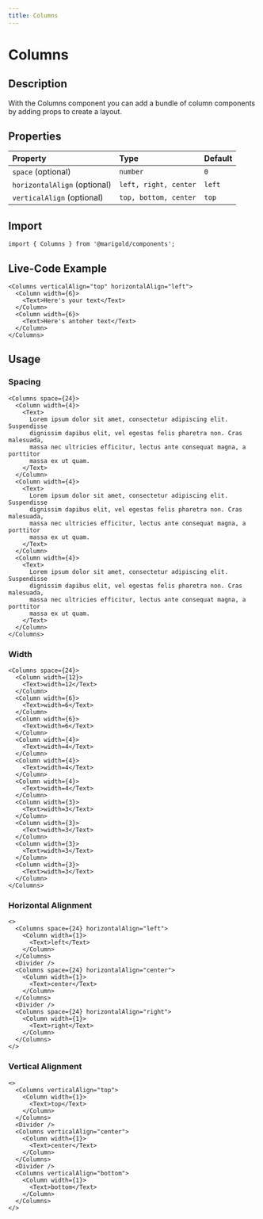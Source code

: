 ```yaml
---
title: Columns
---
```


# Columns

## Description

With the Columns component you can add a bundle of column components by adding props to create a layout.

## Properties

| Property                     | Type                  | Default |
| :--------------------------- | :-------------------- | :------ |
| `space` (optional)           | `number`              | `0`     |
| `horizontalAlign` (optional) | `left, right, center` | `left`  |
| `verticalAlign` (optional)   | `top, bottom, center` | `top`   |

## Import

```tsx code
import { Columns } from '@marigold/components';
```

## Live-Code Example

```tsx live
<Columns verticalAlign="top" horizontalAlign="left">
  <Column width={6}>
    <Text>Here's your text</Text>
  </Column>
  <Column width={6}>
    <Text>Here's antoher text</Text>
  </Column>
</Columns>
```

## Usage

### Spacing

```tsx
<Columns space={24}>
  <Column width={4}>
    <Text>
      Lorem ipsum dolor sit amet, consectetur adipiscing elit. Suspendisse
      dignissim dapibus elit, vel egestas felis pharetra non. Cras malesuada,
      massa nec ultricies efficitur, lectus ante consequat magna, a porttitor
      massa ex ut quam.
    </Text>
  </Column>
  <Column width={4}>
    <Text>
      Lorem ipsum dolor sit amet, consectetur adipiscing elit. Suspendisse
      dignissim dapibus elit, vel egestas felis pharetra non. Cras malesuada,
      massa nec ultricies efficitur, lectus ante consequat magna, a porttitor
      massa ex ut quam.
    </Text>
  </Column>
  <Column width={4}>
    <Text>
      Lorem ipsum dolor sit amet, consectetur adipiscing elit. Suspendisse
      dignissim dapibus elit, vel egestas felis pharetra non. Cras malesuada,
      massa nec ultricies efficitur, lectus ante consequat magna, a porttitor
      massa ex ut quam.
    </Text>
  </Column>
</Columns>
```

### Width

```tsx
<Columns space={24}>
  <Column width={12}>
    <Text>width=12</Text>
  </Column>
  <Column width={6}>
    <Text>width=6</Text>
  </Column>
  <Column width={6}>
    <Text>width=6</Text>
  </Column>
  <Column width={4}>
    <Text>width=4</Text>
  </Column>
  <Column width={4}>
    <Text>width=4</Text>
  </Column>
  <Column width={4}>
    <Text>width=4</Text>
  </Column>
  <Column width={3}>
    <Text>width=3</Text>
  </Column>
  <Column width={3}>
    <Text>width=3</Text>
  </Column>
  <Column width={3}>
    <Text>width=3</Text>
  </Column>
  <Column width={3}>
    <Text>width=3</Text>
  </Column>
</Columns>
```

### Horizontal Alignment

```tsx
<>
  <Columns space={24} horizontalAlign="left">
    <Column width={1}>
      <Text>left</Text>
    </Column>
  </Columns>
  <Divider />
  <Columns space={24} horizontalAlign="center">
    <Column width={1}>
      <Text>center</Text>
    </Column>
  </Columns>
  <Divider />
  <Columns space={24} horizontalAlign="right">
    <Column width={1}>
      <Text>right</Text>
    </Column>
  </Columns>
</>
```

### Vertical Alignment

```tsx
<>
  <Columns verticalAlign="top">
    <Column width={1}>
      <Text>top</Text>
    </Column>
  </Columns>
  <Divider />
  <Columns verticalAlign="center">
    <Column width={1}>
      <Text>center</Text>
    </Column>
  </Columns>
  <Divider />
  <Columns verticalAlign="bottom">
    <Column width={1}>
      <Text>bottom</Text>
    </Column>
  </Columns>
</>
```

